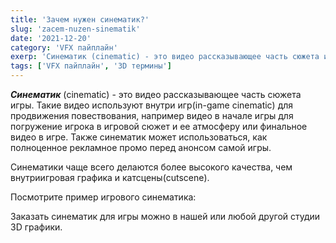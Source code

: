 ```yaml
---
title: 'Зачем нужен синематик?'
slug: 'zacem-nuzen-sinematik'
date: '2021-12-20'
category: 'VFX пайплайн'
exerp: 'Синематик (cinematic) - это видео рассказывающее часть сюжета игры...'
tags: ['VFX пайплайн', '3D термины']
---
```

***Синематик*** (cinematic) - это видео рассказывающее часть сюжета игры. Такие видео используют внутри игр(in-game cinematic) для продвижения повествования, например видео в начале игры для погружение игрока в игровой сюжет и ее атмосферу или финальное видео в игре. Также синематик может использоваться, как полноценное рекламное промо перед анонсом самой игры.


Синематики чаще всего делаются более высокого качества, чем внутриигровая графика и катсцены(cutscene).


Посмотрите пример игрового синематика:
<VideoYoutube id="E_V-YQW3Gos" />


Заказать синематик для игры можно в нашей или любой другой студии 3D графики.